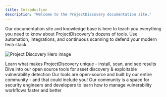 ```yaml
---
title: Introduction
description: "Welcome to the ProjectDiscovery documentation site."
---
```


Our documentation site and knowledge base is here to teach you everything you need to know about ProjectDiscovery's dozens of tools. 
Use automation, integrations, and continuous scanning to defend your modern tech stack.

<img
  className="block"
  src="/images/pd-desktop.png"
  alt="Project Discovery Hero image"
/>

<CardGroup cols={2}>
  <Card
    title="Getting Started"
    icon="circle-play"
    iconType="duotone"
   href="/overview"
  >
    Learn what makes ProjectDiscovery unique - install, scan, and see results
  </Card>
  <Card
    title="Open Source Tools"
    icon="toolbox"
    iconType="solid"
    href="/tools"
  >
    Dive into our open source tools for asset discovery & exploitable vulnerability detection
  </Card>
  <Card
    title="Contributing"
    icon="github"
    iconType="solid"
    href="https://github.com/projectdiscovery"
  >
    Our tools are open-source and built by our entire community - and that could include you!
  </Card>
  <Card
    title="Join the PD Community"
    icon="discord"
    iconType="solid"
    href="https://discord.gg/projectdiscovery"
  >
    Our community is a space for security engineers and developers to learn how to manage vulnerability workflows faster and better
  </Card>
</CardGroup>
